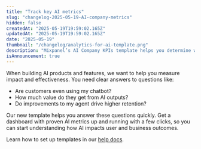 ```yaml
---
title: "Track key AI metrics"
slug: "changelog-2025-05-19-AI-company-metrics"
hidden: false
createdAt: "2025-05-19T19:59:02.165Z"
updatedAt: "2025-05-19T19:59:02.165Z"
date: "2025-05-19"
thumbnail: "/changelog/analytics-for-ai-template.png"
description: "Mixpanel’s AI Company KPIs template helps you determine which AI metrics to track and how to measure them immediately."
isAnnouncement: true
---
```


<ChangelogPostHeader
  date="2025-05-19"
  image="/changelog/analytics-for-ai-template.png"
  title="Track key AI metrics"
/>

When building AI products and features, we want to help you measure impact and effectiveness. You need clear answers to questions like:

- Are customers even using my chatbot?
- How much value do they get from AI outputs?
- Do improvements to my agent drive higher retention?

Our new template helps you answer these questions quickly. Get a dashboard with proven AI metrics up and running with a few clicks, so you can start understanding how AI impacts user and business outcomes.

Learn how to set up templates in our [help docs](/docs/boards/templates).
